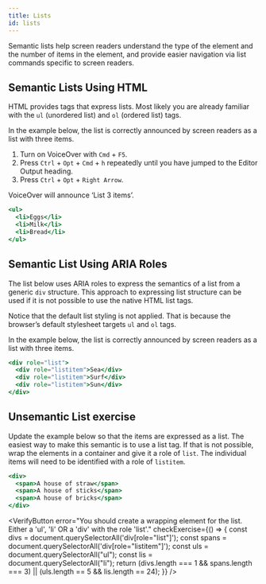 ```yaml
---
title: Lists
id: lists
---
```


Semantic lists help screen readers understand the type of the element and the
number of items in the element, and provide
easier navigation via list commands specific to screen readers.

## Semantic Lists Using HTML

HTML provides tags that express lists. Most likely you are already familiar with the `ul` (unordered list) and `ol` (ordered list) tags.

In the example below, the list is correctly announced by screen readers as a list with three items.

1. Turn on VoiceOver with `Cmd` + `F5`.
2. Press `Ctrl` + `Opt` + `Cmd` + `h` repeatedly until you have jumped to the Editor Output heading.
3. Press `Ctrl` + `Opt` + `Right Arrow`.

VoiceOver will announce ‘List 3 items’.
```jsx live
<ul>
  <li>Eggs</li>
  <li>Milk</li>
  <li>Bread</li>
</ul>
```

## Semantic List Using ARIA Roles
The list below uses ARIA roles to express the semantics of a list from a generic `div` structure. This approach to expressing list structure can be used if it is not possible to use the native HTML list tags.

Notice that the default list styling is not applied. That is because the browser’s default stylesheet targets `ul` and `ol` tags.

In the example below, the list is correctly announced by screen readers as a list with three items.

```jsx live
<div role="list">
  <div role="listitem">Sea</div>
  <div role="listitem">Surf</div>
  <div role="listitem">Sun</div>
</div>
```

## Unsemantic List exercise

Update the example below so that the items are expressed as a list. The easiest way to make this semantic is to use a list tag. If that is not possible, wrap the elements in a container and give it a role of `list`. The individual items will need to be identified with a role of `listitem`.

```jsx live
<div>
  <span>A house of straw</span>
  <span>A house of sticks</span>
  <span>A house of bricks</span>
</div>
```


<VerifyButton
  error="You should create a wrapping element for the list. Either a 'ul', 'li' OR a 'div' with the role 'list'."
  checkExercise={() => {
    const divs = document.querySelectorAll('div[role="list"]');
    const spans = document.querySelectorAll('div[role="listitem"]');
    const uls = document.querySelectorAll("ul");
    const lis = document.querySelectorAll("li");
        return (divs.length === 1 && spans.length === 3) || (uls.length == 5 && lis.length == 24);
  }}
/>
